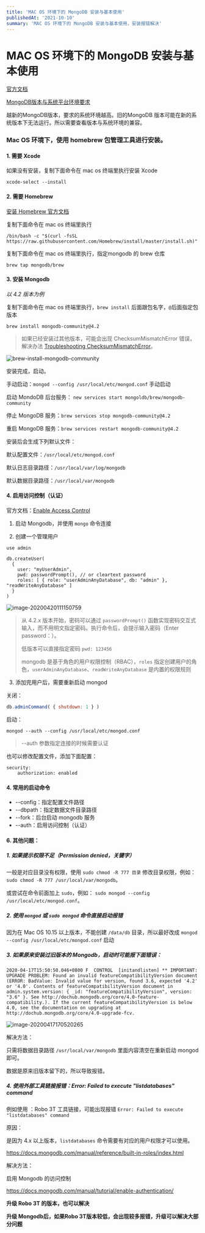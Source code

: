 ```yaml
---
title: 'MAC OS 环境下的 MongoDB 安装与基本使用'
publishedAt: '2021-10-10'
summary: 'MAC OS 环境下的 MongoDB 安装与基本使用，安装报错解决'
---
```


# MAC OS 环境下的 MongoDB 安装与基本使用

[官方文档](https://docs.mongodb.com/manual/administration/install-community/)


[MongoDB版本与系统平台环境要求](https://docs.mongodb.com/manual/administration/production-notes/#prod-notes-supported-platforms)

越新的MongoDB版本，要求的系统环境越高。旧的MongoDB 版本可能在新的系统版本下无法运行。所以需要查看版本与系统环境的兼容。


### Mac OS 环境下，使用 homebrew 包管理工具进行安装。

#### 1. 需要 Xcode

如果没有安装，复制下面命令在 mac os 终端里执行安装 Xcode

```shell
xcode-select --install
```



#### 2. 需要 Homebrew

[安装 Homebrew 官方文档](https://brew.sh/#install)

复制下面命令在 mac os 终端里执行

```shell
/bin/bash -c "$(curl -fsSL https://raw.githubusercontent.com/Homebrew/install/master/install.sh)"
```



复制下面命令在 mac os 终端里执行，指定mongodb 的 brew 仓库

```shell
brew tap mongodb/brew
```



#### 3. 安装 Mongodb

*以 4.2 版本为例*

复制下面命令在 mac os 终端里执行，`brew install` 后面跟包名字，`@`后面指定包版本

```
brew install mongodb-community@4.2
```



> 如果已经安装过其他版本，可能会出现 ChecksumMismatchError 错误，解决办法 [Troubleshooting ChecksumMismatchError](https://docs.mongodb.com/manual/tutorial/install-mongodb-on-os-x/#troubleshooting-checksumerror)。



![brew-install-mongodb-community](http://localhost:3000/post-images/maxos-mongodb-install-and-usage/brew-install-mongodb-community@4.2.png)



安装完成，启动。

手动启动：`mongod --config /usr/local/etc/mongod.conf` 手动启动

启动 MondoDB 后台服务： `new services start mongoldb/brew/mongodb-community` 

停止 MongoDB 服务：`brew services stop mongodb-community@4.2` 

重启 MongoDB 服务：`brew services restart mongodb-community@4.2`



安装后会生成下列默认文件：

默认配置文件：`/usr/local/etc/mongod.conf`

默认日志目录路径：`/usr/local/var/log/mongodb`

默认数据目录路径：`/usr/local/var/mongodb`



#### 4. 启用访问控制（认证）

官方文档：[Enable Access Control](https://docs.mongodb.com/manual/tutorial/enable-authentication/)

1. 启动 Mongodb，并使用 `mongo` 命令连接

2. 创建一个管理用户

```shell
use admin

db.createUser(
  {
    user: "myUserAdmin",
    pwd: passwordPrompt(), // or cleartext password
    roles: [ { role: "userAdminAnyDatabase", db: "admin" }, "readWriteAnyDatabase" ]
  }
)
```

![image-20200420111150759](http://localhost:3000/post-images/maxos-mongodb-install-and-usage/create-user.png)



> 从 4.2.x 版本开始，密码可以通过 `passwordPrompt()` 函数实现密码交互式输入，而不用明文指定密码。执行命令后，会提示输入密码（Enter password：）。
>
> 低版本可以直接指定密码 `pwd: 123456`
>
> mongodb 是基于角色的用户权限控制（RBAC），`roles` 指定创建用户的角色，`userAdminAnyDatabase`、`readWriteAnyDatabase` 是内置的权限规则

3. 添加完用户后，需要重新启动 mongod

关闭：

```javascript
db.adminCommand( { shutdown: 1 } )
```

启动：

```shell
mongod --auth --config /usr/local/etc/mongod.conf
```

> --auth 参数指定连接的时候需要认证



也可以修改配置文件，添加下面配置：

```
security:
    authorization: enabled
```





#### 4. 常用的启动命令

* --config：指定配置文件路径
* --dbpath：指定数据文件目录路径
* --fork：后台启动 mongodb 服务
* --auth：启用访问控制（认证）



#### 6. 其他问题：

##### 1. 如果提示权限不足（Permission denied，关键字）

一般是对应目录没有权限，使用 `sudo chmod -R 777 目录` 修改目录权限，例如：`sudo chmod -R 777 /usr/local/var/mongodb`。

或尝试在命令前面加上 `sudo`，例如： `sudo mongod --config /usr/local/etc/mongod.conf`。



##### 2. 使用 `mongod` 或 `sudo mongod` 命令直接启动报错

因为在 Mac OS 10.15 以上版本，不能创建 `/data/db` 目录，所以最好改成 `mongod --config /usr/local/etc/mongod.conf` 启动



##### 3. 如果原来安装过旧版本的 Mongodb，启动时可能报下面错误：

```
2020-04-17T15:50:50.046+0800 F  CONTROL  [initandlisten] ** IMPORTANT: UPGRADE PROBLEM: Found an invalid featureCompatibilityVersion document (ERROR: BadValue: Invalid value for version, found 3.6, expected '4.2' or '4.0'. Contents of featureCompatibilityVersion document in admin.system.version: { _id: "featureCompatibilityVersion", version: "3.6" }. See http://dochub.mongodb.org/core/4.0-feature-compatibility.). If the current featureCompatibilityVersion is below 4.0, see the documentation on upgrading at http://dochub.mongodb.org/core/4.0-upgrade-fcv.

```

![image-20200417170520265](http://localhost:3000/post-images/maxos-mongodb-install-and-usage/error-fearuteCompatibilityVersion.png)



解决方法：

只需将数据目录路径 `/usr/local/var/mongodb` 里面内容清空在重新启动 mongod 即可。

数据是原来旧版本留下的，所以导致报错。



##### 4. 使用外部工具链接报错：Error: Failed to execute "listdatabases" command

例如使用 ：Robo 3T 工具链接，可能出现报错 `Error: Failed to execute "listdatabases" command`

原因：

是因为 4.x 以上版本，`listdatabases` 命令需要有对应的用户权限才可以使用。

https://docs.mongodb.com/manual/reference/built-in-roles/index.html



解决方法：

启用 Mongodb 的访问控制

https://docs.mongodb.com/manual/tutorial/enable-authentication/

**升级 Robo 3T 的版本，也可以解决**

**升级 Mongodb后，如果Robo 3T版本较低，会出现较多报错，升级可以解决大部分问题**

